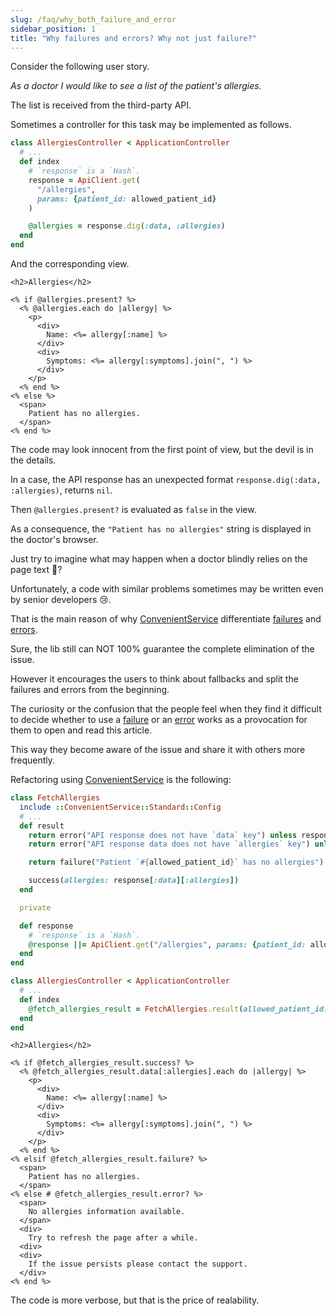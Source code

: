 ```yaml
---
slug: /faq/why_both_failure_and_error
sidebar_position: 1
title: "Why failures and errors? Why not just failure?"
---
```


Consider the following user story.

_As a doctor I would like to see a list of the patient's allergies._

The list is received from the third-party API.

Sometimes a controller for this task may be implemented as follows.

```ruby title="controllers/allergies_controller.rb"
class AllergiesController < ApplicationController
  # ...
  def index
    # `response` is a `Hash`.
    response = ApiClient.get(
      "/allergies",
      params: {patient_id: allowed_patient_id}
    )

    @allergies = response.dig(:data, :allergies)
  end
end
```

And the corresponding view.

```erb title="views/allergies/index.html.erb"
<h2>Allergies</h2>

<% if @allergies.present? %>
  <% @allergies.each do |allergy| %>
    <p>
      <div>
        Name: <%= allergy[:name] %>
      </div>
      <div>
        Symptoms: <%= allergy[:symptoms].join(", ") %>
      </div>
    </p>
  <% end %>
<% else %>
  <span>
    Patient has no allergies.
  </span>
<% end %>
```

The code may look innocent from the first point of view, but the devil is in the details.

In a case, the API response has an unexpected format `response.dig(:data, :allergies)`, returns `nil`.

Then `@allergies.present?` is evaluated as `false` in the view.

As a consequence, the `"Patient has no allergies"` string is displayed in the doctor's browser.

Just try to imagine what may happen when a doctor blindly relies on the page text 😬?

Unfortunately, a code with similar problems sometimes may be written even by senior developers 😢.

That is the main reason of why [ConvenientService](/) differentiate [failures](/docs/basics/failures.mdx) and [errors](/docs/basics/errors.mdx).

Sure, the lib still can NOT 100% guarantee the complete elimination of the issue.

However it encourages the users to think about fallbacks and split the failures and errors from the beginning.

The curiosity or the confusion that the people feel when they find it difficult to decide whether to use a [failure](/docs/basics/failures.mdx) or an [error](/docs/basics/errors.mdx) works as a provocation for them to open and read this article.

This way they become aware of the issue and share it with others more frequently.

Refactoring using [ConvenientService](/) is the following:

```ruby title="controllers/allergies_controller.rb"
class FetchAllergies
  include ::ConvenientService::Standard::Config
  # ...
  def result
    return error("API response does not have `data` key") unless response.has_key?(:data)
    return error("API response data does not have `allergies` key") unless response[:data].has_key?(:allergies)

    return failure("Patient `#{allowed_patient_id}` has no allergies") if response[:data][:allergies].empty?

    success(allergies: response[:data][:allergies])
  end

  private

  def response
    # `response` is a `Hash`.
    @response ||= ApiClient.get("/allergies", params: {patient_id: allowed_patient_id})
  end
end
```

```ruby title="controllers/allergies_controller.rb"
class AllergiesController < ApplicationController
  # ...
  def index
    @fetch_allergies_result = FetchAllergies.result(allowed_patient_id: allowed_patient_id)
  end
end
```

```erb title="views/allergies/index.html.erb"
<h2>Allergies</h2>

<% if @fetch_allergies_result.success? %>
  <% @fetch_allergies_result.data[:allergies].each do |allergy| %>
    <p>
      <div>
        Name: <%= allergy[:name] %>
      </div>
      <div>
        Symptoms: <%= allergy[:symptoms].join(", ") %>
      </div>
    </p>
  <% end %>
<% elsif @fetch_allergies_result.failure? %>
  <span>
    Patient has no allergies.
  </span>
<% else # @fetch_allergies_result.error? %>
  <span>
    No allergies information available.
  </span>
  <div>
    Try to refresh the page after a while.
  <div>
  <div>
    If the issue persists please contact the support.
  </div>
<% end %>
```

The code is more verbose, but that is the price of realability.
